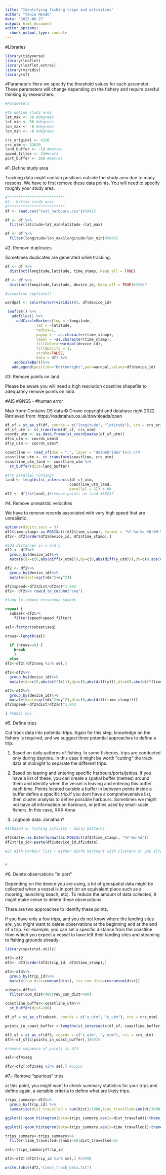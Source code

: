 ```yaml
---
title: "Identifying fishing trips and activities"
author: "Tania Mendo"
date: '2022-06-27'
output: html_document
editor_options: 
  chunk_output_type: console
---
```


#Libraries

```r


library(tidyverse)
library(leaflet)
library(leaflet.extras)
library(viridis)
library(sf)

```

#Parameters
Here we specify the threshold values for each parameter. These parameters will change depending on the fishery and require careful thinking by researchers.

```r

#Parameters

#to define study area
lat_max <- 59 #degrees
lat_min <- 56 #degrees
lon_max <- -6 #degrees
lon_min <- -8 #degrees

crs_original <- 4326
crs_utm <- 32630
land_buffer <- -10 #metres
speed_filter <- 25#knots
port_buffer <- 200 #metres

```

#1. Define study area

Tracking data might contain positions outside the study area due to many reasons. We have to first remove these data points. You will need to specify roughly your study area.

```r

#**************************
#1.- Define study area
#**************************
df <- read.csv("test_harbours.csv")#59413

df <- df %>%
  filter(latitude>lat_min&latitude <lat_max)

df <- df %>%
  filter(longitude<lon_max&longitude>lon_min)#56642

```

#2. Remove duplicates

Sometimes duplicates are generated while tracking.

```r

df <- df %>% 
  distinct(longitude,latitude, time_stamp,.keep_all = TRUE)

df <- df %>% 
  distinct(longitude,latitude, device_id,.keep_all = TRUE)#56267

#visualise (optional)

wardpal <- colorFactor(viridis(8), df$device_id)

 leaflet() %>%
   addTiles() %>%
     addCircleMarkers(lng = ~longitude,
              lat = ~latitude,
              radius=1,
              popup = ~ as.character(time_stamp),
              label = ~as.character(time_stamp),
              fillColor=~wardpal(device_id),
              fillOpacity = 1,
              stroke=FALSE,
              data = df) %>%
    addScaleBar()%>%
   addLegend(position="bottomright",pal=wardpal,values=df$device_id)

```

#3. Remove points on land

Please be aware you will need a high resolution coastline shapefile to adequately remove points on land.

#AIS
#GNSS - 
#human error

Map from: Contains OS data © Crown copyright and database right 2022. Retrieved from: https://osdatahub.os.uk/downloads/open


```r

df_sf = st_as_sf(df, coords = c("longitude", "latitude"), crs = crs_original)
df_sf_utm <- st_transform(df_sf, crs_utm)
coords_utm <- as.data.frame(st_coordinates(df_sf_utm))
df$x_utm <- coords_utm$X
df$y_utm <- coords_utm$Y

coastline <- read_sf(dsn = ".", layer = "OutHebrides")#in UTM
coastline_utm <- st_transform(coastline, crs_utm)
coastline_utm_land <- coastline_utm %>%
  st_buffer(dist=land_buffer)

#try parallel running?
land <- lengths(st_intersects(df_sf_utm, 
                             coastline_utm_land, 
                             parallel = 5)) > 0#
df2 <- df[!c(land),]#remove points on land #56237

```


#4. Remove unrealistic velocities

We have to remove records associated with very high speed that are unrealistic.

```r

options(digits.secs = 3)
df2$time_stamp<-as.POSIXct((df2$time_stamp), format = "%Y-%m-%d %H:%M:%OS",origin="1970-01-01", tz = 'Europe/London')#
df2<- df2[order(df2$device_id, df2$time_stamp),]

#add distances in x and y
df2 <- df2%>%
  group_by(device_id)%>%
  mutate(dx=c(0,abs(diff(x_utm))),dy=c(0,abs(diff(y_utm))),dt=c(0,abs(diff(time_stamp))))

df2 <- df2%>%
  group_by(device_id)%>%
  mutate(dist=sqrt(dx^2+dy^2))

df2$speed<-df2$dist/df2$dt*1.943
df2<- df2%>% rowid_to_column("seq") 

#loop to remove erroneous speeds

repeat { 
  subset<-df2%>%
    filter(speed>speed_filter)

sel<-factor(subset$seq)

nrows<-length(sel)

  if (nrows==0) {
    break
    } 
  else
df2<-df2[!df2$seq %in% sel,] 

df2<-df2%>%
  group_by(device_id)%>%
  mutate(dx=c(0,abs(diff(x))),dy=c(0,abs(diff(y))),dt=c(0,abs(diff(time_stamp))))

df2<-df2%>%
  group_by(device_id)%>%
  mutate(dist=sqrt(dx^2+dy^2),dt=c(0,abs(diff(time_stamp))))
df2$speed<-df2$dist/df2$dt*1.943

} #56051 obs

```


#5. Define trips

Cut track data into potential trips. Again for this step, knowledge on the fishery is required, and we suggest three potential approaches to define a trip:

1) Based on daily patterns of fishing. In some fisheries, trips are conducted only during daytime. In this case it might be worth "cutting" the track data at midnight to separate the different trips. 

2) Based on leaving and entering specific harbours/ports/jetties. If you have a list of these, you can create a spatial buffer (metres) around them and identify when the vessel is leaving and entering this buffer each time. Points located outside a buffer in between points inside a buffer define a specific trip.If you dont have a comprehevensive list, then cluster analysis to define possible harbours. Sometimes we might not have all information on harbours, or jetties used by small-scale fishers. In this case, XXX Anna

3) Logbook data: Jonathan?

```r

#1)Based on fishing activity - daily patterns

df2$date<-as.Date(format(as.POSIXct(df2$time_stamp), "%Y-%m-%d"))
df2$trip_id<-paste(df2$device_id,df2$date)

#2) With harbour list - either dinfe harbours with clusters or you already have a list of harbours

 
#  
```

#6. Delete observations "in port"

Depending on the device you are using, a lot of geospatial data might be collected when a vessel is in port (or an equivalent place such as a mooring, launching beach, etc). To reduce the amount of data collected, it might make sense to delete these observations.  

There are two approaches to identify these points. 

If you have only a few trips, and you do not know where the landing sites are, you might want to delete observations at the beginning and at the end of a trip. For example, you can set a specific distance from the coastline from which you expect a vessel to have left their landing sites and steaming to fishing grounds already.


```r

library(spatstat.utils)

df3<-df2
df3<- df3[order(df3$trip_id, df3$time_stamp),]

df3<-df3%>%
  group_by(trip_id)%>%
  mutate(cum_dist=cumsum(dist), rev_cum_dist=revcumsum(dist))

subset<-df3%>%
  filter(cum_dist<400|rev_cum_dist<400)

coastline_buffer<-coastline_utm%>%
  st_buffer(dist=200)

df_sf = st_as_sf(subset, coords = c("x_utm", "y_utm"), crs = crs_utm)

points_in_coast_buffer <-lengths(st_intersects(df_sf, coastline_buffer)) > 0

df3_sf = st_as_sf(df3, coords = c("x_utm", "y_utm"), crs = crs_utm)
df4<-df_sf[c(points_in_coast_buffer),]#9075

#remove sequence of points in df4

sel<-df4$seq

df2<-df2[!df2$seq %in% sel,] #55256

```

#7.- Remove "spurious" trips

at this point, you might want to check summary statistics for your trips and define again, a sensible criteria to define what are likely trips.

```r

trips_summary<-df2%>%
  group_by(trip_id) %>%
  summarise(dist_travelled = sum(dist)/1000,time_travelled=sum(dt/3600,na.rm=TRUE), nobs=n_distinct(time_stamp))  

ggplot()+geom_histogram(data=trips_summary,aes(x=dist_traveled))+theme_bw()#in meters

ggplot()+geom_histogram(data=trips_summary,aes(x=time_travelled))+theme_bw()#in hours

trips_summary<-trips_summary%>%
  filter(time_travelled<1|nobs<50|dist_travelled<5)

sel<-trips_summary$trip_id

df2<-df2[!df2$trip_id %in% sel,] #54986

write.table(df2,"clean_track_data.txt")


```




